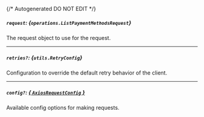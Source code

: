 {/* Autogenerated DO NOT EDIT  */}

##### `request`: *{`operations.ListPaymentMethodsRequest`}*
The request object to use for the request.
<Collapsible>
    <ListPaymentMethodsRequest/>
</Collapsible>

---
##### `retries?`: *{`utils.RetryConfig`}*
Configuration to override the default retry behavior of the client.
<Collapsible>
    <Retryconfig/>
</Collapsible>

---
##### `config?`: [*{ `AxiosRequestConfig` }*](https://axios-http.com/docs/req_config)
Available config options for making requests.


